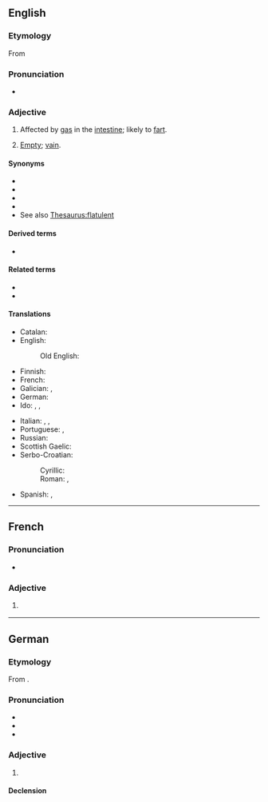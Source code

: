 ==English==

===Etymology===
{{root|en|ine-pro|*bʰleh₁-|id=blow}}
From {{der|en|frm|flatulent}}

===Pronunciation===
* {{IPA|en|/ˈflætjʊlənt/}}

===Adjective===
{{en-adj}}

# Affected by [[gas]] in the [[intestine]]; likely to [[fart]].
# {{lb|en|obsolete}} [[empty|Empty]]; [[vain]].

====Synonyms====
* {{l|en|windy}}
* {{l|en|gassy}}
* {{l|en|breezy}}
* {{l|en|curmurring}}
* See also [[Thesaurus:flatulent]]

====Derived terms====
* {{l|en|flatulently}}

====Related terms====
* {{l|en|flatulence}}
* {{l|en|flatulate}}

====Translations====
{{trans-top|affected by gas in the intestine}}
* Catalan: {{t+|ca|flatulent}}
* English:
*: Old English: {{t|ang|windiġ}}
* Finnish: {{t|fi|ilmavaivainen}}
* French: {{t+|fr|flatulent}}
* Galician: {{t|gl|flatulento}}, {{t|gl|peideiro}}
* German: {{t+|de|flatulent}}
* Ido: {{t+|io|flatulenta}}, {{t+|io|flatuoza}}, {{t+|io|flatuema}}
{{trans-mid}}
* Italian: {{t|it|flatulente}}, {{t|it|flatulento|m}}, {{t|it|flatulenta|f}}
* Portuguese: {{t|pt|flatulento|m}}, {{t|pt|flatulenta|f}}
* Russian: {{t|ru|[[страдающий]] [[газы|газами]]}}
* Scottish Gaelic: {{t|gd|gaothach}}
* Serbo-Croatian:
*: Cyrillic: {{t|sh|на̏дӯт}}
*: Roman: {{t+|sh|nȁdūt}}, {{t|sh|flatulentan}}
* Spanish: {{t|es|flatulento|m}}, {{t|es|flatulente|f}}
{{trans-bottom}}

----

==French==

===Pronunciation===
* {{fr-IPA}}

===Adjective===
{{fr-adj}}

# {{l|en|flatulent}}
#: {{syn|fr|flatueux}}

----

==German==

===Etymology===
From {{bor|de|fr|}}.

===Pronunciation===
* {{IPA|de|/flatuˈlɛnt/}}
* {{hyph|de|fla|tu|lent}}
* {{audio|de|De-flatulent.ogg|Audio}}

===Adjective===
{{de-adj|er|flatulentesten}}

# {{l|en|flatulent}}

====Declension====
{{de-decl-adj|flatulent|flatulenter|flatulentest}}